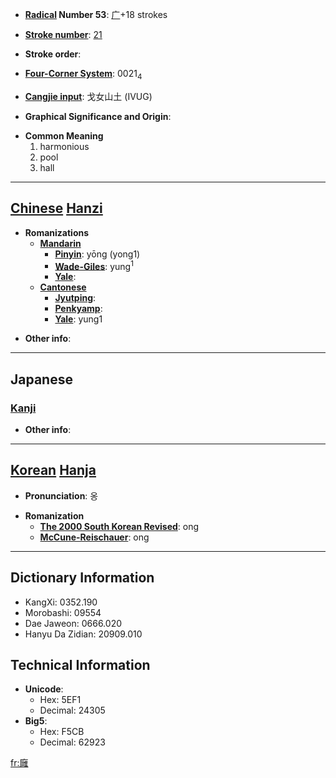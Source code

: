 * '''[[Wiktionary:Chinese radical index| Radical]] Number 53''': [[Wiktionary:Chinese radical index 广|广]]+18 strokes

* '''[[Wiktionary:Chinese total strokes index|Stroke number]]''': [[Wiktionary:Chinese total strokes index 21|21]]

* '''Stroke order''': 

* '''[[Wiktionary:Chinese four corner index|Four-Corner System]]''': 0021<sub>4</sub>

* '''[[Wiktionary:Chinese Cangjie index|Cangjie input]]''': 戈女山土 (IVUG)

* '''Graphical Significance and Origin''': 

* '''Common Meaning'''
*#harmonious
*# pool
*# hall


----

== [[Chinese]] [[Hanzi]] ==

* '''Romanizations'''
** '''[[Mandarin]]'''
*** '''[[Pinyin]]''': yōng (yong1)
*** '''[[Wade-Giles]]''': yung<sup>1</sup>
*** '''[[Yale]]''': 
** '''[[Cantonese]]'''
*** '''[[Jyutping]]''':
*** '''[[Penkyamp]]''': 
*** '''[[Yale]]''': yung1

* '''Other info''': 

----

==Japanese==
===[[Kanji]]===
{{kanji|on readings=[[よう]] (yō)|kun readings=[[やわらぐ]] (yawaragu)}}

* '''Other info''':  

----

== [[Korean]] [[Hanja]] ==

* '''Pronunciation''': 옹

* '''Romanization'''
** '''[[The 2000 South Korean Revised Romanization|The 2000 South Korean Revised]]''': ong
** '''[[McCune-Reischauer]]''': ong

----

== Dictionary Information ==

* KangXi: 0352.190
* Morobashi: 09554
* Dae Jaweon: 0666.020
* Hanyu Da Zidian: 20909.010

== Technical Information ==

* '''Unicode''':
** Hex: 5EF1
** Decimal: 24305
* '''Big5''':
** Hex: F5CB
** Decimal: 62923

[[fr:廱]]